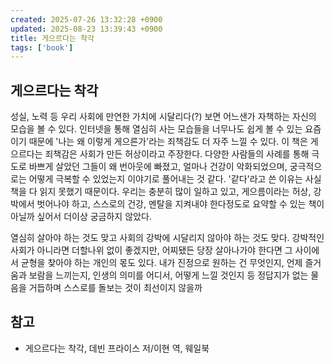 ```yaml
---
created: 2025-07-26 13:32:28 +0900
updated: 2025-08-23 13:39:43 +0900
title: 게으르다는 착각
tags: ['book']
---
```


## 게으르다는 착각

성실, 노력 등 우리 사회에 만연한 가치에 시달리다(?) 보면 어느샌가 자책하는 자신의 모습을 볼 수 있다. 인터넷을 통해 열심히 사는 모습들을 너무나도 쉽게 볼 수 있는 요즘이기 때문에 '나는 왜 이렇게 게으른가'라는 죄책감도 더 자주 느낄 수 있다. 이 책은 게으르다는 죄책감은 사회가 만든 허상이라고 주장한다. 다양한 사람들의 사례를 통해 극도로 바쁘게 살았던 그들이 왜 번아웃에 빠졌고, 얼마나 건강이 악화되었으며, 궁극적으로는 어떻게 극복할 수 있었는지 이야기로 풀어내는 것 같다. '같다'라고 쓴 이유는 사실 책을 다 읽지 못했기 때문이다. 우리는 충분히 많이 일하고 있고, 게으름이라는 허상, 강박에서 벗어나야 하고, 스스로의 건강, 멘탈을 지켜내야 한다정도로 요약할 수 있는 책이 아닐까 싶어서 더이상 궁금하지 않았다.

열심히 살아야 하는 것도 맞고 사회의 강박에 시달리지 않아야 하는 것도 맞다. 강박적인 사회가 아니라면 더할나위 없이 좋겠지만, 어찌됐든 당장 살아나가야 한다면 그 사이에서 균형을 찾아야 하는 개인의 몫도 있다. 내가 진정으로 원하는 건 무엇인지, 언제 즐거움과 보람을 느끼는지, 인생의 의미를 어디서, 어떻게 느낄 것인지 등 정답지가 없는 물음을 거듭하며 스스로를 돌보는 것이 최선이지 않을까

## 참고

- 게으르다는 착각, 데빈 프라이스 저/이현 역, 웨일북


